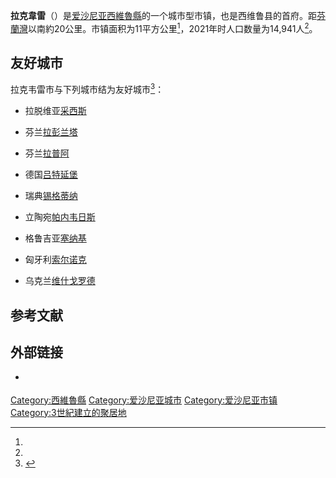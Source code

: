 {{About|爱沙尼亚西维鲁县的城市型市镇|同名的乡村型市镇|拉克韦雷 (市镇)}}
{{Infobox settlement
| name                    = 拉克韋雷
| native_name             = Rakvere
| native_name_lang        = et
| settlement_type         = [[愛沙尼亞行政區劃|市镇]]
| image_skyline           = Rakvere linnuse varemed vallikraaviga1.jpg
| image_caption           = 拉克韦雷城堡废墟
| image_flag              = Flag of et-Rakvere.svg
| flag_size               = 125px
| image_shield            = Rakvere vapp.svg
| shield_size             = 75px
| image_map               = 
| map_caption             = 
| pushpin_map             = Estonia
| pushpin_label_position  = 
| pushpin_map_alt         = 
| pushpin_map_caption     = 拉克韦雷市在爱沙尼亚的位置
| coordinates             = 
| coor_pinpoint           = 
| coordinates_footnotes   = 
| subdivision_type        = [[世界政區索引|国家]]
| subdivision_name        = [[愛沙尼亞|愛沙尼亞]]
| subdivision_type1       = [[愛沙尼亞行政區劃|县]]
| subdivision_name1       = [[西維魯縣|西維魯縣]]
| seat_type               = 
| seat                    = 
| established_title       = 城市地位
| established_date        = 1302年
| government_footnotes    = 
| leader_party            = 
| leader_title            = 
| leader_name             = 
| unit_pref               = Metric
| area_footnotes          = <ref name="haldus"/>
| area_note               = 
| area_water_percent      = 
| area_rank               = 
| area_total_km2          = 10.75
| elevation_footnotes     = 
| elevation_m             = 
| population_as_of        = 2021年
| population_footnotes    = <ref name="demog"/>
| population_total        = 14,941
| population_density_km2  = auto
| population_note         = 
| timezone1               = 
| utc_offset1             = 
| timezone1_DST           = 
| utc_offset1_DST         = 
| postal_code_type        = 邮政编码
| postal_code             = 
| area_code_type          = 
| area_code               = 
| iso_code                = 
| website                 = {{URL|https://rakvere.kovtp.ee/}}
| footnotes               = 
}}
'''拉克韋雷'''（{{lang-et|Rakvere}}）是[[爱沙尼亚|爱沙尼亚]][[西維魯縣|西維魯縣]]的一个城市型市镇，也是西维鲁县的首府。距[[芬蘭灣|芬蘭灣]]以南約20公里。市镇面积为11平方公里<ref name="haldus"/>，2021年时人口数量为14,941人<ref name="demog"/>。

== 友好城市 ==
拉克韦雷市与下列城市结为友好城市<ref>{{cite web|title=Sõpruslinnad|url=http://rakvere.kovtp.ee/rakvere-sopruslinnad|publisher=Rakvere linn|language=et|access-date=2021-04-09|archive-date=2019-11-07|archive-url=https://web.archive.org/web/20191107134924/http://rakvere.kovtp.ee/rakvere-sopruslinnad|dead-url=no}}</ref>：
{{div col|colwidth=20em}}
*{{flagicon|LVA}} 拉脱维亚[[采西斯市鎮|采西斯]]
*{{flagicon|FIN}} 芬兰[[拉彭兰塔|拉彭兰塔]]
*{{flagicon|FIN}} 芬兰[[拉普阿|拉普阿]]
*{{flagicon|GER}} 德国[[吕特延堡|吕特延堡]]
*{{flagicon|SWE}} 瑞典[[锡格蒂纳市|锡格蒂纳]]
*{{flagicon|LTU}} 立陶宛[[帕内韦日斯|帕内韦日斯]]
*{{flagicon|GEO}} 格鲁吉亚[[塞纳基|塞纳基]]
*{{flagicon|HUN}} 匈牙利[[索尔诺克|索尔诺克]]
*{{flagicon|UKR}} 乌克兰[[维什戈罗德|维什戈罗德]]
{{div col end}}

== 参考文献 ==
{{Reflist|30em|refs=
<ref name="demog">{{cite web | url = https://www.elvl.ee/elanike-arv | title = Elanike demograafiline jaotus KOV-de kaupa | language = et | publisher = Eesti Linnade ja Valdade Liit | date = 2021-01-06 | accessdate = 2021-04-09 | archive-date = 2020-12-05 | archive-url = https://web.archive.org/web/20201205023600/https://www.elvl.ee/elanike-arv | dead-url = no }}</ref>

<ref name="haldus">{{cite web | url = https://haldusreform.fin.ee/static/sites/3/2018/02/ulevaade_omavalitsused_2018.xlsx | title = Ühinenud ja kõikide omavalitsuste ülevaade (sh KOV kontaktandmed ja omavalitsusjuhid) | format = xlsx | language = et | publisher = haldusreform.fin.ee | date = 2018-03 | accessdate = 2021-04-09 | archive-date = 2018-04-02 | archive-url = https://web.archive.org/web/20180402225522/https://haldusreform.fin.ee/static/sites/3/2018/02/ulevaade_omavalitsused_2018.xlsx | dead-url = no }}</ref>
}}

== 外部链接 ==
{{commonscat|Rakvere|position=left}}
* {{Official site|https://rakvere.kovtp.ee/}} {{et icon}}

{{Authority control}}

{{DEFAULTSORT:Rakvere}}
[[Category:西維魯縣|Category:西維魯縣]]
[[Category:爱沙尼亚城市|Category:爱沙尼亚城市]]
[[Category:爱沙尼亚市镇|Category:爱沙尼亚市镇]]
[[Category:3世紀建立的聚居地|Category:3世紀建立的聚居地]]